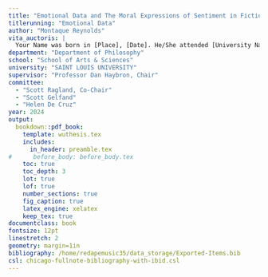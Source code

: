 ```yaml
---
title: "Emotional Data and The Moral Expressions of Sentiment in Fiction"
titlerunning: "Emotional Data"
author: "Montaque Reynolds"
vita_auctoris: |
  Your Name was born in [Place], [Date]. He/She attended [University Name] and received a B.S. in [Field] in [Year]. He/She then pursued graduate studies at [University Name], earning an M.S. in [Field] in [Year]. During his/her doctoral studies at [University Name], he/she [brief description of research or notable achievements]. He/She has published [number] papers in [field] journals and presented his/her work at [number] international conferences. Upon completion of his/her Ph.D., he/she plans to [future plans or career goals].
department: "Department of Philosophy"
school: "School of Arts & Sciences"
university: "SAINT LOUIS UNIVERSITY"
supervisor: "Professor Dan Haybron, Chair"
committee:
  - "Scott Ragland, Co-Chair"
  - "Scott Gelfand"
  - "Helen De Cruz"
year: 2024
output:
  bookdown::pdf_book:
    template: wuthesis.tex
    includes:
      in_header: preamble.tex
#      before_body: before_body.tex
    toc: true
    toc_depth: 3
    lot: true
    lof: true
    number_sections: true
    fig_caption: true
    latex_engine: xelatex
    keep_tex: true
documentclass: book
fontsize: 12pt
linestretch: 2
geometry: margin=1in
bibliography: /home/redapemusic35/data_storage/Exported-Items.bib
csl: chicago-fullnote-bibliography-with-ibid.csl
---
```


